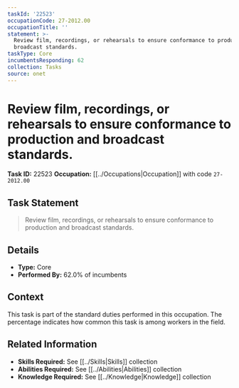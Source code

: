 ```yaml
---
taskId: '22523'
occupationCode: 27-2012.00
occupationTitle: ''
statement: >-
  Review film, recordings, or rehearsals to ensure conformance to production and
  broadcast standards.
taskType: Core
incumbentsResponding: 62
collection: Tasks
source: onet
---
```

# Review film, recordings, or rehearsals to ensure conformance to production and broadcast standards.

**Task ID:** 22523
**Occupation:** [[../Occupations|Occupation]] with code `27-2012.00`

## Task Statement

> Review film, recordings, or rehearsals to ensure conformance to production and broadcast standards.

## Details

- **Type:** Core
- **Performed By:** 62.0% of incumbents

## Context

This task is part of the standard duties performed in this occupation. The percentage indicates how common this task is among workers in the field.

## Related Information

- **Skills Required:** See [[../Skills|Skills]] collection
- **Abilities Required:** See [[../Abilities|Abilities]] collection
- **Knowledge Required:** See [[../Knowledge|Knowledge]] collection
